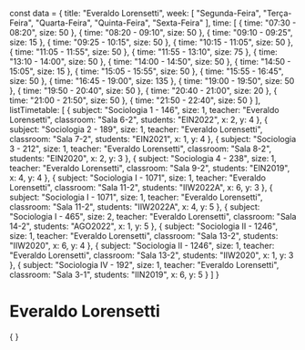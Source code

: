 const data = {
  title: "Everaldo Lorensetti",
  week: [
    "Segunda-Feira",
    "Terça-Feira",
    "Quarta-Feira",
    "Quinta-Feira",
    "Sexta-Feira"
  ],
  time: [
    {
      time: "07:30 - 08:20",
      size: 50
    },
    {
      time: "08:20 - 09:10",
      size: 50
    },
    {
      time: "09:10 - 09:25",
      size: 15
    },
    {
      time: "09:25 - 10:15",
      size: 50
    },
    {
      time: "10:15 - 11:05",
      size: 50
    },
    {
      time: "11:05 - 11:55",
      size: 50
    },
    {
      time: "11:55 - 13:10",
      size: 75
    },
    {
      time: "13:10 - 14:00",
      size: 50
    },
    {
      time: "14:00 - 14:50",
      size: 50
    },
    {
      time: "14:50 - 15:05",
      size: 15
    },
    {
      time: "15:05 - 15:55",
      size: 50
    },
    {
      time: "15:55 - 16:45",
      size: 50
    },
    {
      time: "16:45 - 19:00",
      size: 135
    },
    {
      time: "19:00 - 19:50",
      size: 50
    },
    {
      time: "19:50 - 20:40",
      size: 50
    },
    {
      time: "20:40 - 21:00",
      size: 20
    },
    {
      time: "21:00 - 21:50",
      size: 50
    },
    {
      time: "21:50 - 22:40",
      size: 50
    }
  ],
  listTimetable: [
    {
      subject: "Sociologia 1 - 146",
      size: 1,
      teacher: "Everaldo Lorensetti",
      classroom: "Sala 6-2",
      students: "EIN2022",
      x: 2,
      y: 4
    },
    {
      subject: "Sociologia 2 - 189",
      size: 1,
      teacher: "Everaldo Lorensetti",
      classroom: "Sala 7-2",
      students: "EIN2021",
      x: 1,
      y: 4
    },
    {
      subject: "Sociologia 3 - 212",
      size: 1,
      teacher: "Everaldo Lorensetti",
      classroom: "Sala 8-2",
      students: "EIN2020",
      x: 2,
      y: 3
    },
    {
      subject: "Sociologia 4 - 238",
      size: 1,
      teacher: "Everaldo Lorensetti",
      classroom: "Sala 9-2",
      students: "EIN2019",
      x: 4,
      y: 4
    },
    {
      subject: "Sociologia I - 1071",
      size: 1,
      teacher: "Everaldo Lorensetti",
      classroom: "Sala 11-2",
      students: "IIW2022A",
      x: 6,
      y: 3
    },
    {
      subject: "Sociologia I - 1071",
      size: 1,
      teacher: "Everaldo Lorensetti",
      classroom: "Sala 11-2",
      students: "IIW2022A",
      x: 4,
      y: 5
    },
    {
      subject: "Sociologia I - 465",
      size: 2,
      teacher: "Everaldo Lorensetti",
      classroom: "Sala 14-2",
      students: "AGO2022",
      x: 1,
      y: 5
    },
    {
      subject: "Sociologia II - 1246",
      size: 1,
      teacher: "Everaldo Lorensetti",
      classroom: "Sala 13-2",
      students: "IIW2020",
      x: 6,
      y: 4
    },
    {
      subject: "Sociologia II - 1246",
      size: 1,
      teacher: "Everaldo Lorensetti",
      classroom: "Sala 13-2",
      students: "IIW2020",
      x: 1,
      y: 3
    },
    {
      subject: "Sociologia IV - 192",
      size: 1,
      teacher: "Everaldo Lorensetti",
      classroom: "Sala 3-1",
      students: "IIN2019",
      x: 6,
      y: 5
    }
  ]
}

# Everaldo Lorensetti

<div>
    {
        <Grid
            title={data.title}
            weekDays={data.week}
            time={data.time}
            listClasses={data.listTimetable}
        />
    }
</div>